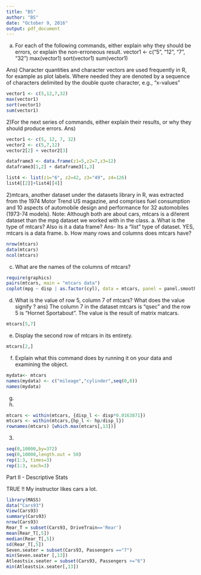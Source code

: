 ```yaml
---
title: "BS"
author: "BS"
date: "October 9, 2016"
output: pdf_document
---
```


a. For each of the following commands, either explain why they should be errors, or explain the
non-erroneous result.
vector1 <- c("5", "12", "7", "32")
max(vector1)
sort(vector1)
sum(vector1)

Ans)
Character quantities and character vectors are used frequently in R, for example as plot labels. Where needed they are denoted by a sequence of characters delimited by the double quote character, e.g., "x-values"

```r

vector1 <- c(5,12,7,32)
max(vector1)
sort(vector1)
sum(vector1)

```
2)For the next series of commands, either explain their results, or why they should produce errors.
Ans)
```r
vector1 <- c(5, 12, 7, 32)
vector2 <- c(5,7,12)
vector2[2] + vector2[3]
```

```r
dataframe3 <- data.frame(z1=5,z2=7,z3=12)
dataframe3[1,2] + dataframe3[1,3]
```

```r
list4 <- list(z1="6", z2=42, z3="49", z4=126)
list4[[2]]+list4[[4]]
```

2)mtcars, another dataset under the datasets library in R, was extracted from the 1974 Motor Trend
US magazine, and comprises fuel consumption and 10 aspects of automobile design and performance for
32 automobiles (1973-74 models). Note: Although both are about cars, mtcars is a di!erent dataset
than the mpg dataset we worked with in the class.
a. What is the type of mtcars? Also is it a data frame? 
Ans- Its a "list" type of dataset. YES, mtcars is a data frame.
b. How many rows and columns does mtcars have?
```r
nrow(mtcars)
data(mtcars)
ncol(mtcars)
```
c. What are the names of the columns of mtcars?
```r
require(graphics)
pairs(mtcars, main = "mtcars data")
coplot(mpg ~ disp | as.factor(cyl), data = mtcars, panel = panel.smooth, rows = 1)
```
d. What is the value of row 5, column 7 of mtcars? What does the value signify ?
ans)
The column 7 in the dataset mtcars is "qsec" and the row 5 is "Hornet Sportabout". The value is the result of matrix matcars.
```r
mtcars[5,7]
```
e. Display the second row of mtcars in its entirety.
```r
mtcars[2,]
```
f. Explain what this command does by running it on your data and examining the object.
```r
mydata<- mtcars
names(mydata) <- c("mileage","cylinder",seq(0,8))
names(mydata)                   
```
g.  
h.
```r
mtcars <- within(mtcars, {disp_l <- disp*0.0163871})
mtcars <- within(mtcars,{hp_l <- hp/disp_l})
rownames(mtcars) [which.max(mtcars[,13])]
```

3.
```r
seq(0,10000,by=372)
seq(0,10000,length.out = 50)
rep(1:3, times=3)
rep(1:3, each=3)
```

Part II - Descriptive Stats

TRUE !! My instructor likes cars a lot.
```r
library(MASS)
data("Cars93")
View(Cars93)
summary(Cars93)
nrow(Cars93)
Rear_T = subset(Cars93, DriveTrain=='Rear')
mean(Rear_T[,5])
median(Rear_T[,5])
sd(Rear_T[,5])
Seven.seater = subset(Cars93, Passengers =="7")
min(Seven.seater [,13])
Atleastsix.seater = subset(Cars93, Passengers >="6")
min(Atleastsix.seater[,13])
```
